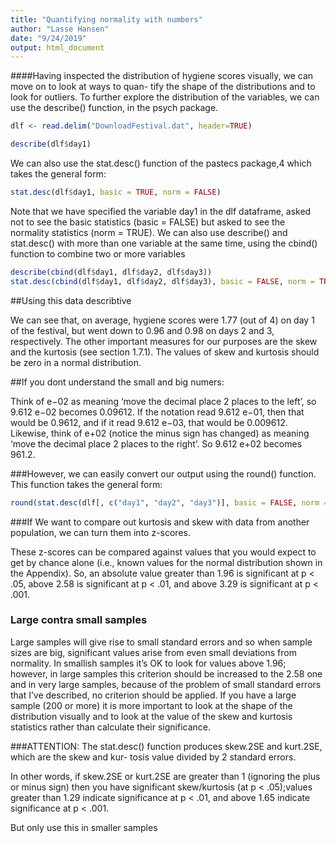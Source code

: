 ```yaml
---
title: "Quantifying normality with numbers"
author: "Lasse Hansen"
date: "9/24/2019"
output: html_document
---
```


####Having inspected the distribution of hygiene scores visually, we can move on to look at ways to quan- tify the shape of the distributions and to look for outliers. To further explore the distribution of the variables, we can use the describe() function, in the psych package.

```r
dlf <- read.delim("DownloadFestival.dat", header=TRUE)

describe(dlf$day1)
```

We can also use the stat.desc() function of the pastecs package,4 which takes the general form:

```r
stat.desc(dlf$day1, basic = TRUE, norm = FALSE)
```

Note that we have specified the variable day1 in the dlf dataframe, asked not to see the basic statistics (basic = FALSE) but asked to see the normality statistics (norm = TRUE).
We can also use describe() and stat.desc() with more than one variable at the same time, using the cbind() function to combine two or more variables

```r
describe(cbind(dlf$day1, dlf$day2, dlf$day3))
stat.desc(cbind(dlf$day1, dlf$day2, dlf$day3), basic = FALSE, norm = TRUE)
```
##Using this data describtive

We can see that, on average, hygiene scores were 1.77 (out of 4) on day 1 of the festival, but went down to 0.96 and 0.98 on days 2 and 3, respectively. The other important measures for our purposes are the skew and the kurtosis (see section 1.7.1). The values of skew and kurtosis should be zero in a normal distribution. 


##If you dont understand the small and big numers:

Think of e−02 as meaning ‘move the decimal place 2 places to the left’, so 9.612 e−02 becomes 0.09612. If the notation read 9.612 e−01, then that would be 0.9612, and if it read 9.612 e−03, that would be 0.009612. Likewise, think of e+02 (notice the minus sign has changed) as meaning ‘move the decimal place 2 places to the right’. So 9.612 e+02 becomes 961.2.

###However, we can easily convert our output using the round() function. This function takes the general form:

```r
round(stat.desc(dlf[, c("day1", "day2", "day3")], basic = FALSE, norm = TRUE), digits = 3)

```



###If We want to compare out kurtosis and skew with data from another population, we can turn them into z-scores.

These z-scores can be compared against values that you would expect to get by chance alone (i.e., known values for the normal distribution shown in the Appendix). So, an absolute value greater than 1.96 is significant at p < .05, above 2.58 is significant at p < .01, and above 3.29 is significant at p < .001. 

### Large contra small samples

Large samples will give rise to small standard errors and so when sample sizes are big, significant values arise from even small deviations from normality. In smallish samples it’s OK to look for values above 1.96; however, in large samples this criterion should be increased to the 2.58 one and in very large samples, because of the problem of small standard errors that I’ve described, no criterion should be applied. If you have a large sample (200 or more) it is more important to look at the shape of the distribution visually and to look at the value of the skew and kurtosis statistics rather than calculate their significance.

###ATTENTION: The stat.desc() function produces skew.2SE and kurt.2SE, which are the skew and kur- tosis value divided by 2 standard errors.

In other words, if skew.2SE or kurt.2SE are greater than 1 (ignoring the plus or minus sign) then you have significant skew/kurtosis (at p < .05);values greater than 1.29 indicate significance at p < .01, and above 1.65 indicate significance at p < .001.

But only use this in smaller samples





